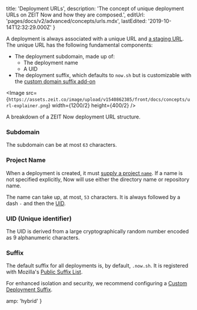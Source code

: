 
  title: 'Deployment URLs',
  description:
    'The concept of unique deployment URLs on ZEIT Now and how they are composed.',
  editUrl: 'pages/docs/v2/advanced/concepts/urls.mdx',
  lastEdited: '2019-10-14T12:32:29.000Z'
}

A deployment is always associated with a unique URL and [a staging URL](/docs/v2/custom-domains#deploying-with-your-domain). The unique URL has the following fundamental components:

- The deployment subdomain, made up of:
  - The deployment name
  - A UID
- The deployment suffix, which defaults to `now.sh` but is customizable with the [custom domain suffix add-on](/docs/v2/advanced/platform/add-ons#custom-deployment-suffix)

<Image src={`https://assets.zeit.co/image/upload/v1540862385/front/docs/concepts/url-explainer.png`}
width={1200/2}
height={400/2}
/>
<Caption>A breakdown of a ZEIT Now deployment URL structure.</Caption>

### Subdomain

The subdomain can be at most `63` characters.

### Project Name

When a deployment is created, it must [supply a project `name`](/docs/configuration#project/name). If a name is not specified explicitly, Now will use either the directory name or repository name.

The name can take up, at most, `53` characters. It is always followed by a dash `-` and then the [UID](<#uid-(unique-identifier)>).

### UID (Unique identifier)

The UID is derived from a large cryptographically random number encoded as 9 alphanumeric characters.

### Suffix

The default suffix for all deployments is, by default, `.now.sh`. It is registered with Mozilla's [Public Suffix List](https://publicsuffix.org/).

For enhanced isolation and security, we recommend configuring a [Custom Deployment Suffix](/docs/v2/advanced/platform/add-ons#custom-deployment-suffix).


  amp: 'hybrid'
}
